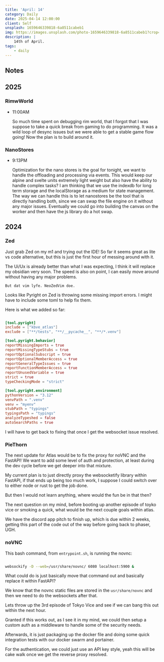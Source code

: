 ```yaml
---
title: 'April: 14'
category: Daily
date: 2025-04-14 12:00:00
client: Self
unsplash: 1659646339818-6a8511cabeb1
img: https://images.unsplash.com/photo-1659646339818-6a8511cabeb1?crop=entropy&cs=srgb&fm=jpg&ixid=MnwzNjM5Nzd8MHwxfHJhbmRvbXx8fHx8fHx8fDE2ODE3NDg2ODY&ixlib=rb-4.0.3&q=85
description: |
    14th of April.
tags:
    - daily
---
```


## Notes

## 2025

### RimwWorld


-   11:00AM

    So much time spent on debugging rim world, that I forgot that I was suppose to take a quick break from gaming to do programming.
    It was a wild loop of desync issues but we were able to get a stable game flow going!
    Now the plan is to build around it.


### NanoStores

-   9:13PM

    Optimization for the nano stores is the goal for tonight, we want to handle the offloading and processing via events.
    This would keep our alpine and svelte units extremely light weight but also have the ability to handle complex tasks?
    I am thinking that we use the indexdb for long term storage and the localStorage as a medium for state management.
    The way we can handle this is to let nanostores be the tool that is directly handling both, since we can swap the file engine on it without any major issues.
    Eventually we could go into building the canvas on the worker and then have the js library do a hot swap.

## 2024


### Zed

Just grab Zed on my m1 and trying out the IDE!
So far it seems great as lite vs code alternative, but this is just the first hour of messing around with it.

The Ui/Ux is already better than what I was expecting, I think it will replace my obsidian very soon.
The speed is also on point, I can easily move around without having any major problems.

`But dat vim lyfe. NeoZedVim doe.`

Looks like Pyright on Zed is throwing some missing import errors.
I might have to include some toml to help fix them.

Here is what we added so far:

```toml

[tool.pyright]
include = ["kbve_atlas"]
exclude = ["**/tests", "**/__pycache__", "**/*.venv"]

[tool.pyright.behavior]
reportMissingImports = true
reportMissingTypeStubs = true
reportOptionalSubscript = true
reportOptionalMemberAccess = true
reportGeneralTypeIssues = true
reportFunctionMemberAccess = true
reportUnusedVariable = true
strict = true
typeCheckingMode = "strict"

[tool.pyright.environment]
pythonVersion = "3.12"
venvPath = ".venv"
venv = "myenv"
stubPath = "typings"
typingsPath = "typings"
analyzeTypeshed = false
autoSearchPaths = true
```

I will have to get back to fixing that once I get the websocket issue resolved.


### PieThorn

The next update for Atlas would be to fix the proxy for noVNC and the FastAPI!
We want to add some level of auth and protection, at least during the dev cycle before we get deeper into that mixture.

My current plan is to just directly proxy the websocketify library within FastAPI, if that ends up being too much work, I suppose I could switch over to either node or rust to get the job done.

But then I would not learn anything, where would the fun be in that then?

The next question on my mind, before booting up another episode of toyko vice or smoking a quick, what would be the next couple goals within atlas.

We have the discord app pitch to finish up, which is due within 2 weeks, getting this part of the code out of the way before going back to phaser, UGH.


### noVNC

This bash command, from `entrypoint.sh`, is running the novnc:

```bash

websockify -D --web=/usr/share/novnc/ 6080 localhost:5900 &

```

What could do is just basically move that command out and basically replace it within FastAPI?

We know that the novnc static files are stored in the `usr/share/novnc` and then we need to do the websockets after that.

Lets throw up the 3rd episode of Tokyo Vice and see if we can bang this out within the next hour.

Granted if this works out, as I see it in my mind, we could then setup a custom auth as a middleware to handle some of the security needs.

Afterwards, it is just packaging up the docker file and doing some quick integration tests with our docker swarm and portainer.

For the authentication, we could just use an API key style, yeah this will be cake walk once we get the reverse proxy resolved.
